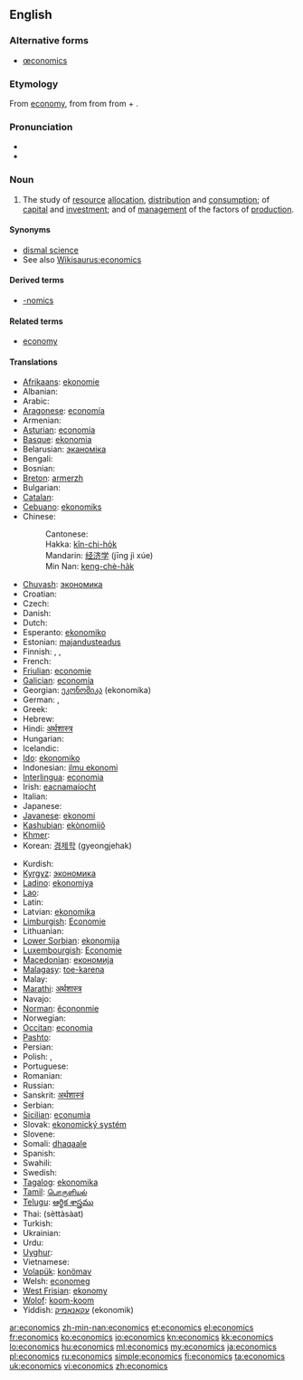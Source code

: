 ==English==
{{wikipedia}}

===Alternative forms===
* [[œconomics]] {{qualifier|archaic}}

===Etymology===
From [[economy]], from {{etyl|la|en}} {{term|oeconomia|lang=la}} from {{etyl|grc|en}} {{term|οἰκονομία||management of a household, administration|tr=oikonomia|lang=grc|sc=polytonic}} from {{term|οἶκος||house|tr=oikos|lang=grc|sc=polytonic}} + {{term|νόμος||law|tr=nomos|lang=grc|sc=polytonic}}.

===Pronunciation===
* {{audio|En-us-economics.ogg|Audio (US)}}
* {{audio|En-uk-economics.ogg|Audio (UK)}}

===Noun===
{{en-noun|-}}

# {{context|Social sciences}} The study of [[resource]] [[allocation]], [[distribution]] and [[consumption]]; of [[capital]] and [[investment]]; and of [[management]] of the factors of [[production]].

====Synonyms====
* [[dismal science]]
* See also [[Wikisaurus:economics]]

====Derived terms====
* [[-nomics]]

====Related terms====
* [[economy]]

====Translations====
{{trans-top|study}}
* [[Afrikaans]]: [[ekonomie]]
* Albanian: {{t-|sq|ekonomia|xs=Albanian}}
* Arabic: {{Arab|[[اقتصاد]]}} {{IPAchar|(iqtiṣād)}} {{m}}
* [[Aragonese]]: [[economía]] {{f}}
* Armenian: {{t-|hy|տնտեսագիտություն|tr=tntesagitut'yun}}
* [[Asturian]]: [[economía]] {{f}}
* [[Basque]]: [[ekonomia]]
* Belarusian: [[эканоміка]] {{f}}
* Bengali: {{t+|bn|অর্থনীতি|sc=Beng|xs=Bengali}}
* Bosnian: {{t+|bs|ekonomija|f}}
* [[Breton]]: [[armerzh]]
* Bulgarian: {{t|bg|икономика|f}}
* [[Catalan]]: {{t+|ca|economia|f}}
* [[Cebuano]]: [[ekonomiks]]
* Chinese:
*: Cantonese: {{tø|yue|經濟學|tr=ging1 zai3 hok6|sc=Hani|xs=Cantonese}}
*: Hakka: [[kîn-chi-ho̍k]]
*: Mandarin: [[经济学]] (jīng jì xúe)
*: Min Nan: [[keng-chè-ha̍k]]
* [[Chuvash]]: [[экономика]]
* Croatian: {{t-|hr|ekonomija|f}}
* Czech: {{t-|cs|ekonomie|f}}
* Danish: {{t-|da|økonomi}}
* Dutch: {{t+|nl|economie|f}}
* Esperanto: [[ekonomiko]]
* Estonian: [[majandusteadus]]
* Finnish: {{t-|fi|taloustiede}}, {{t-|fi|ekonomia}}, {{t|fi|kansantaloustiede}}
* French: {{t+|fr|économie|f}}
* [[Friulian]]: [[economie]] {{f}}
* [[Galician]]: [[economía]] {{f}}
* Georgian: [[ეკონომიკა]] (ekonomika)
* German: {{t+|de|Ökonomie|f}}, {{t+|de|Wirtschaftswissenschaft|f}}
* Greek: {{t+|el|οικονομικά|n|p}}
* Hebrew: {{t+|he|כלכלה|f}}
* Hindi: [[अर्थशास्त्र]]
* Hungarian: {{t+|hu|közgazdaságtan}}
* Icelandic: {{t|is|hagfræði}}
* [[Ido]]: [[ekonomiko]]
* Indonesian: [[ilmu ekonomi]]
* [[Interlingua]]: [[economia]]
* Irish: [[eacnamaíocht]]
* Italian: {{t+|it|economia|f}}
* Japanese: {{t+|ja|経済学|tr=keizai-gaku}}
* [[Javanese]]: [[ekonomi]]
* [[Kashubian]]: [[ekònomijô]]
* [[Khmer]]: {{Khmr|[[សេដ្ឋសាស្ត្រ]]}}
* Korean: [[경제학]] (gyeongjehak)
{{trans-mid}}
* Kurdish: {{t|ku|ئابووری|tr=aburi|sc=ku-Arab}}
* [[Kyrgyz]]: [[экономика]]
* [[Ladino]]: [[ekonomiya]] {{f}}
* [[Lao]]: {{t+|lo|ເສດຖະສາດ|sc=Laoo|xs=Lao}}
* Latin: {{t+|la|oeconomia|f}}
* Latvian: [[ekonomika]]
* [[Limburgish]]: [[Economie]]
* Lithuanian: {{t+|lt|ekonomika|xs=Lithuanian}}
* [[Lower Sorbian]]: [[ekonomija]] {{f}}
* [[Luxembourgish]]: [[Economie]]
* [[Macedonian]]: [[економија]] {{f}}
* [[Malagasy]]: [[toe-karena]]
* Malay: {{t-|ms|ekonomi|xs=Malay}}
* [[Marathi]]: [[अर्थशास्त्र]]
* Navajo: {{tø|nv|naʼiiniʼ naalkaah}}
* [[Norman]]: [[êcononmie]]
* Norwegian: {{t+|no|økonomi}}
* [[Occitan]]: [[economia]] {{f}}
* [[Pashto]]: {{ps-Arab|[[اقتصاد]]}}
* Persian: {{t-|fa|اقتصاد|tr=eqtesâd|xs=Persian}}
* Polish: {{t+|pl|ekonomia|f}}, {{t-|pl|ekonomika|f}}
* Portuguese: {{t+|pt|economia|f}}
* Romanian: {{t-|ro|economie}}
* Russian: {{t+|ru|экономика|f|tr=ekonómika}}
* Sanskrit: [[अर्थशास्त्रं]]
* Serbian: {{t-|sr|економија|f|sc=Cyrl}}
* [[Sicilian]]: [[econumìa]] {{f}}
* Slovak: [[ekonomický systém]] {{m}}
* Slovene: {{t+|sl|ekonomija|f}}
* Somali: [[dhaqaale]]
* Spanish: {{t+|es|economía|f}}
* Swahili: {{t+|sw|uchumi|xs=Swahili}}
* Swedish: {{t+|sv|ekonomi}}
* [[Tagalog]]: [[ekonomika]] {{f}}
* [[Tamil]]: [[பொருளியல்]]
* [[Telugu]]: [[ఆర్థిక శాస్త్రము]]
* Thai: {{Thai|[[เศรษฐศาสตร์]]}} (sèttàsàat)
* Turkish: {{t+|tr|iktisat}}
* Ukrainian: {{t+|uk|економіка|f|xs=Ukrainian}}
* Urdu: {{ur-Arab|[[معاشیات]]}}
* [[Uyghur]]: {{ug-Arab|[[ئىقتىسادشۇناسلىق]]}}
* Vietnamese: {{t+|vi|kinh tế học|xs=Vietnamese}}
* [[Volapük]]: [[konömav]]
* Welsh: [[economeg]]
* [[West Frisian]]: [[ekonomy]]
* [[Wolof]]: [[koom-koom]]
* Yiddish: [[עקאנאמיק]] (ekonomik)
{{trans-bottom}}

[[ar:economics]]
[[zh-min-nan:economics]]
[[et:economics]]
[[el:economics]]
[[fr:economics]]
[[ko:economics]]
[[io:economics]]
[[kn:economics]]
[[kk:economics]]
[[lo:economics]]
[[hu:economics]]
[[ml:economics]]
[[my:economics]]
[[ja:economics]]
[[pl:economics]]
[[ru:economics]]
[[simple:economics]]
[[fi:economics]]
[[ta:economics]]
[[uk:economics]]
[[vi:economics]]
[[zh:economics]]